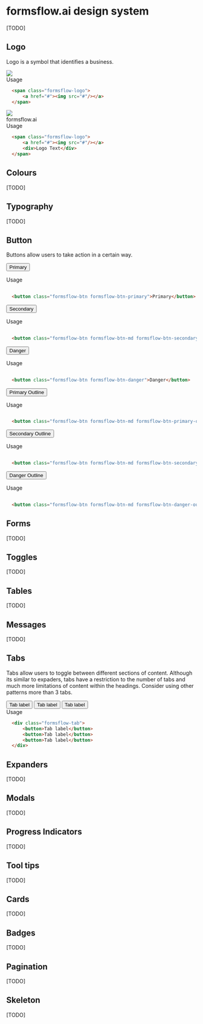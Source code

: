 
<Meta title="DESIGN SYSTEM" />

<style>
  {`
    .subheading {
      --mediumdark: '#999999';
      font-weight: 900;
      font-size: 13px;
      color: #999;
      letter-spacing: 6px;
      line-height: 24px;
      text-transform: uppercase;
      margin-bottom: 12px;
      margin-top: 40px;
    }

    .link-list {
      display: grid;
      grid-template-columns: 1fr;
      grid-template-rows: 1fr 1fr;
      row-gap: 10px;
    }

    @media (min-width: 620px) {
      .link-list {
        row-gap: 20px;
        column-gap: 20px;
        grid-template-columns: 1fr 1fr;
      }
    }

    @media all and (-ms-high-contrast:none) {
    .link-list {
        display: -ms-grid;
        -ms-grid-columns: 1fr 1fr;
        -ms-grid-rows: 1fr 1fr;
      }
    }

    .link-item {
      display: block;
      padding: 20px 30px 20px 15px;
      border: 1px solid #00000010;
      border-radius: 5px;
      transition: background 150ms ease-out, border 150ms ease-out, transform 150ms ease-out;
      color: #333333;
      display: flex;
      align-items: flex-start;
    }

    .link-item:hover {
      border-color: #1EA7FD50;
      transform: translate3d(0, -3px, 0);
      box-shadow: rgba(0, 0, 0, 0.08) 0 3px 10px 0;
    }

    .link-item:active {
      border-color: #1EA7FD;
      transform: translate3d(0, 0, 0);
    }

    .link-item strong {
      font-weight: 700;
      display: block;
      margin-bottom: 2px;
    }

    .link-item img {
      height: 40px;
      width: 40px;
      margin-right: 15px;
      flex: none;
    }

    .link-item span {
      font-size: 14px;
      line-height: 20px;
    }

    .tip {
      display: inline-block;
      border-radius: 1em;
      font-size: 11px;
      line-height: 12px;
      font-weight: 700;
      background: #E7FDD8;
      color: #66BF3C;
      padding: 4px 12px;
      margin-right: 10px;
      vertical-align: top;
    }

    .tip-wrapper {
      font-size: 13px;
      line-height: 20px;
      margin-top: 40px;
      margin-bottom: 40px;
    }

    .tip-wrapper code {
      font-size: 12px;
      display: inline-block;
    }
  `}
</style>

# formsflow.ai design system

[TODO]

## Logo
Logo is a symbol that identifies a business.

<span class="formsflow-logo">
<a href="https://149641023.v2.pressablecdn.com/wp-content/uploads/2022/05/Site_logo.png">
<img src="https://149641023.v2.pressablecdn.com/wp-content/uploads/2022/05/Site_logo.png"/>
</a>
</span>

<div className="subheading">Usage</div>
  

  ```html dark
    <span class="formsflow-logo">
        <a href="#"><img src="#"/></a>
    </span>
  ```

<span class="formsflow-logo">
<a href="https://app2.aot-technologies.com/logo.svg">
<img src="https://app2.aot-technologies.com/logo.svg"/>
</a>
<div>formsflow.ai</div>
</span>


<div className="subheading">Usage</div>
  

  ```html dark
    <span class="formsflow-logo">
        <a href="#"><img src="#"/></a>
        <div>Logo Text</div>
    </span>
  ```

## Colours
[TODO]

## Typography
[TODO]

## Button
Buttons allow users to take action in a certain way.

<button class="formsflow-btn formsflow-btn-primary">Primary</button>
<div className="subheading">Usage</div>    

  ```html dark
    
    <button class="formsflow-btn formsflow-btn-primary">Primary</button>

  ```

<button class="formsflow-btn formsflow-btn-md formsflow-btn-secondary">Secondary</button>
<div className="subheading">Usage</div>    

  ```html dark
    
    <button class="formsflow-btn formsflow-btn-md formsflow-btn-secondary">Secondary</button>

  ```

<button class="formsflow-btn formsflow-btn-danger">Danger</button>
<div className="subheading">Usage</div>    

  ```html dark
    
    <button class="formsflow-btn formsflow-btn-danger">Danger</button>

  ```
  
<button class="formsflow-btn formsflow-btn-md formsflow-btn-primary-outline">Primary Outline</button>
<div className="subheading">Usage</div>

  ```html dark
    
    <button class="formsflow-btn formsflow-btn-md formsflow-btn-primary-outline">Primary Outline</button>

  ```

<button class="formsflow-btn formsflow-btn-md formsflow-btn-secondary-outline">Secondary Outline</button>
<div className="subheading">Usage</div>

  ```html dark
    
    <button class="formsflow-btn formsflow-btn-md formsflow-btn-secondary-outline">Secondary Outline</button>

  ```

<button class="formsflow-btn formsflow-btn-md formsflow-btn-danger-outline">Danger Outline</button>
<div className="subheading">Usage</div>

  ```html dark
    
    <button class="formsflow-btn formsflow-btn-md formsflow-btn-danger-outline">Danger Outline</button>

  ```

## Forms
[TODO]

## Toggles
[TODO]

## Tables
[TODO]

## Messages
[TODO]

## Tabs
Tabs allow users to toggle between different sections of content. Although its similar to expaders, tabs have a restriction to the
number of tabs and much more limitations of content within the headings. Consider using other patterns more than 3 tabs.  


<div class="formsflow-tab">
  <button>Tab label</button>
  <button>Tab label</button>
  <button>Tab label</button>
</div>

<div className="subheading">Usage</div>
  

  ```html dark
    <div class="formsflow-tab">
        <button>Tab label</button>
        <button>Tab label</button>
        <button>Tab label</button>
    </div>
  ```

## Expanders

[TODO]

## Modals
[TODO]

## Progress Indicators
[TODO]

## Tool tips
[TODO]

## Cards
[TODO]

## Badges
[TODO]

## Pagination
[TODO]

## Skeleton
[TODO]
